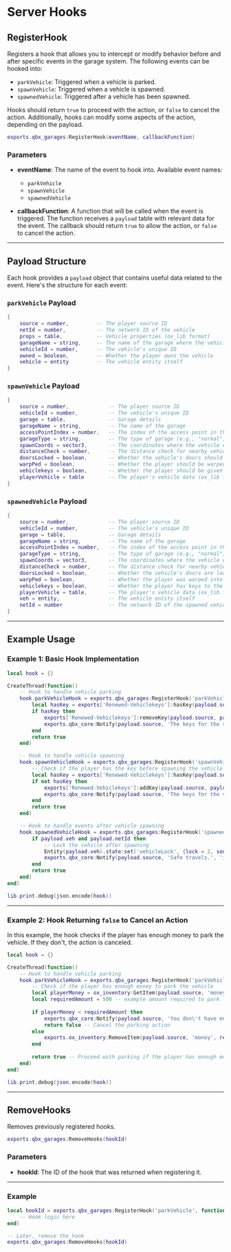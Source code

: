# Server Hooks

## RegisterHook

Registers a hook that allows you to intercept or modify behavior before and after specific events in the garage system. The following events can be hooked into:
- `parkVehicle`: Triggered when a vehicle is parked.
- `spawnVehicle`: Triggered when a vehicle is spawned.
- `spawnedVehicle`: Triggered after a vehicle has been spawned.

Hooks should return `true` to proceed with the action, or `false` to cancel the action. Additionally, hooks can modify some aspects of the action, depending on the payload.

```lua
exports.qbx_garages:RegisterHook(eventName, callbackFunction)
```

### Parameters

- **eventName**: The name of the event to hook into. Available event names:
  - `parkVehicle`
  - `spawnVehicle`
  - `spawnedVehicle`
  
- **callbackFunction**: A function that will be called when the event is triggered. The function receives a `payload` table with relevant data for the event. The callback should return `true` to allow the action, or `false` to cancel the action.

---

## Payload Structure

Each hook provides a `payload` object that contains useful data related to the event. Here's the structure for each event:

### `parkVehicle` Payload

```lua
{
    source = number,         -- The player source ID
    netId = number,          -- The network ID of the vehicle
    props = table,           -- Vehicle properties (ox_lib format)
    garageName = string,     -- The name of the garage where the vehicle is parked
    vehicleId = number,      -- The vehicle's unique ID
    owned = boolean,         -- Whether the player owns the vehicle
    vehicle = entity         -- The vehicle entity itself
}
```

### `spawnVehicle` Payload

```lua
{
    source = number,             -- The player source ID
    vehicleId = number,          -- The vehicle's unique ID
    garage = table,              -- Garage details
    garageName = string,         -- The name of the garage
    accessPointIndex = number,   -- The index of the access point in the garage
    garageType = string,         -- The type of garage (e.g., "normal", "depot")
    spawnCoords = vector3,       -- The coordinates where the vehicle will spawn
    distanceCheck = number,      -- The distance check for nearby vehicles
    doorsLocked = boolean,       -- Whether the vehicle's doors should be locked
    warpPed = boolean,           -- Whether the player should be warped into the vehicle
    vehiclekeys = boolean,       -- Whether the player should be given keys to the vehicle
    playerVehicle = table        -- The player's vehicle data (ox_lib format)
}
```

### `spawnedVehicle` Payload

```lua
{
    source = number,             -- The player source ID
    vehicleId = number,          -- The vehicle's unique ID
    garage = table,              -- Garage details
    garageName = string,         -- The name of the garage
    accessPointIndex = number,   -- The index of the access point in the garage
    garageType = string,         -- The type of garage (e.g., "normal", "depot")
    spawnCoords = vector3,       -- The coordinates where the vehicle was spawned
    distanceCheck = number,      -- The distance check for nearby vehicles
    doorsLocked = boolean,       -- Whether the vehicle's doors are locked
    warpPed = boolean,           -- Whether the player was warped into the vehicle
    vehiclekeys = boolean,       -- Whether the player has keys to the vehicle
    playerVehicle = table,       -- The player's vehicle data (ox_lib format)
    veh = entity,                -- The vehicle entity itself
    netId = number               -- The network ID of the spawned vehicle
}
```

---

## Example Usage

### Example 1: Basic Hook Implementation

```lua
local hook = {}

CreateThread(function()
    -- Hook to handle vehicle parking
    hook.parkVehicleHook = exports.qbx_garages:RegisterHook('parkVehicle', function(payload)
        local hasKey = exports['Renewed-Vehiclekeys']:hasKey(payload.source, payload.props.plate)
        if hasKey then
            exports['Renewed-Vehiclekeys']:removeKey(payload.source, payload.props.plate)
            exports.qbx_core:Notify(payload.source, 'The keys for the vehicle with plate '..payload.props.plate..' have been removed.', 'inform')
        end
        return true
    end)

    -- Hook to handle vehicle spawning
    hook.spawnVehicleHook = exports.qbx_garages:RegisterHook('spawnVehicle', function(payload)
        -- Check if the player has the key before spawning the vehicle
        local hasKey = exports['Renewed-Vehiclekeys']:hasKey(payload.source, payload.playerVehicle.props.plate)
        if not hasKey then
            exports['Renewed-Vehiclekeys']:addKey(payload.source, payload.playerVehicle.props.plate)
            exports.qbx_core:Notify(payload.source, 'The keys for the vehicle with plate '..payload.playerVehicle.props.plate..' have been given to you.', 'inform')
        end
        return true
    end)

    -- Hook to handle events after vehicle spawning
    hook.spawnedVehicleHook = exports.qbx_garages:RegisterHook('spawnedVehicle', function(payload)
        if payload.veh and payload.netId then
            -- Lock the vehicle after spawning
            Entity(payload.veh).state:set('vehicleLock', {lock = 2, sound = true}, true)
            exports.qbx_core:Notify(payload.source, 'Safe travels.', 'inform')
        end
        return true
    end)
end)

lib.print.debug(json.encode(hook))
```

---

### Example 2: Hook Returning `false` to Cancel an Action

In this example, the hook checks if the player has enough money to park the vehicle. If they don't, the action is canceled.

```lua
local hook = {}

CreateThread(function()
    -- Hook to handle vehicle parking
    hook.parkVehicleHook = exports.qbx_garages:RegisterHook('parkVehicle', function(payload)
        -- Check if the player has enough money to park the vehicle
        local playerMoney = ox_inventory:GetItem(payload.source, 'money', nil, true)
        local requiredAmount = 500 -- example amount required to park
        
        if playerMoney < requiredAmount then
            exports.qbx_core:Notify(payload.source, 'You don\'t have enough money to park this vehicle.', 'error')
            return false -- Cancel the parking action
        else
            exports.ox_inventory:RemoveItem(payload.source, 'money', requiredAmount)
        end
        
        return true -- Proceed with parking if the player has enough money
    end)
end)

lib.print.debug(json.encode(hook))
```

---

## RemoveHooks

Removes previously registered hooks.

```lua
exports.qbx_garages:RemoveHooks(hookId)
```

### Parameters

- **hookId**: The ID of the hook that was returned when registering it.

---

### Example

```lua
local hookId = exports.qbx_garages:RegisterHook('parkVehicle', function(payload)
    -- Hook logic here
end)

-- Later, remove the hook
exports.qbx_garages:RemoveHooks(hookId)
```